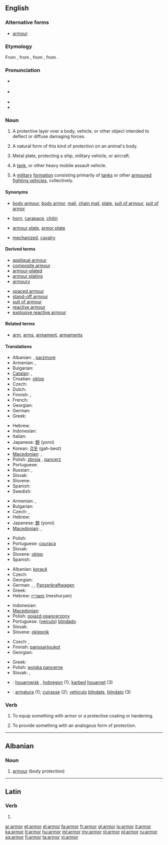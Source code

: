 ==English==

===Alternative forms===
* [[armour]] {{qualifier|British|Canadian}}

===Etymology===
From {{etyl|enm}} {{term|armour|armo(u)r/armure|lang=enm}}, from {{etyl|xno}} {{term|armure|armour(e)/armure|lang=xno}}, from {{etyl|fro}} {{term|armure|armëure|lang=fro}}, from {{etyl|la}} {{term|armatura|armātūra|lang=la}}.

===Pronunciation===
* {{a|UK}} {{IPA|/ˈɑː(ɹ)mə(ɹ)/}}
* {{a|US}} {{IPA|/ˈɑːɹmɚ/}}
* {{audio|en-us-armor.ogg|Audio (US)}}
* {{rhymes|ɑː(r)mə(r)}}

===Noun===
{{wikipedia|armour|armor}}
{{en-noun|s|-}} {{chiefly|US}}

# {{uncountable}} A protective layer over a body, vehicle, or other object intended to deflect or diffuse damaging forces.
# {{uncountable}} A natural form of this kind of protection on an animal's body.
# {{uncountable}} Metal plate, protecting a ship, military vehicle, or aircraft.
# {{countable}} A [[tank]], or other heavy mobile assault vehicle.
# {{military|uncountable}} A [[military]] [[formation]] consisting primarily of [[tanks]] or other [[armoured fighting vehicles]],  collectively.

====Synonyms====
* {{sense|body armour}} [[body armour]], [[body armor]], [[mail]], [[chain mail]], [[plate]], [[suit of armour]], [[suit of armor]]
* {{sense|animal}} [[horn]], [[carapace]], [[chitin]]
* {{sense|metal plate}} [[armour plate]], [[armor plate]]
* {{sense|military}} [[mechanized]], [[cavalry]]

====Derived terms====
{{rel-top|terms derived from armor (noun)}}
* [[appliqué armour]]
* [[composite armour]]
* [[armour-plated]]
* [[armour plating]]
* [[armoury]]
{{rel-mid}}
* [[spaced armour]]
* [[stand-off armour]]
* [[suit of armour]]
* [[reactive armour]]
* [[explosive reactive armour]]
{{rel-bottom}}

====Related terms====
* [[arm]], [[arms]], [[armament]], [[armaments]]

====Translations====
{{trans-top|protective layer over a body, vehicle, or other object intended to deflect or diffuse damaging forces}}
* Albanian: {{t+|sq|armor|xs=Albanian}}, [[parzmore]]
* Armenian: {{t|hy|զրահ|tr=zrah}},  {{t-|hy|պատյան|tr=patyan}}
* Bulgarian: {{t+|bg|броня}}
* [[Catalan]]: {{t|ca|arnès|m}}, {{t+|ca|armadura|f}}
* Croatian: [[oklop]] {{m}}
* Czech: {{t-|cs|brnění|n}}
* Dutch: {{t+|nl|pantser|f}}
* Finnish: {{t+|fi|haarniska}}, {{t-|fi|panssari}}
* French: {{t+|fr|armure|f}}
* Georgian: {{tø|ka|აბჯარი}}
* German: {{t+|de|Rüstung|f}}
* Greek: {{t+|el|πανοπλία|f|tr=panoplía}}
{{trans-mid}}
* Hebrew: {{t+|he|שריון|m|tr=shiryon}}
* Indonesian: {{t|id|zirah|xs=Indonesian}}
* Italian: {{t+|it|armatura|f}}
* Japanese: [[鎧]] (yoroi)
* Korean: [[갑옷]] (gah-beot)
* [[Macedonian]]: {{t-|mk|оклоп|m|tr=óklop}},  {{t|mk|панцир|m|tr=páncir}}
* Polish: [[zbroja]] {{f}}, [[pancerz]] {{m}}
* Portuguese: {{t+|pt|armadura|f}}
* Russian: {{t|ru|броня|f|tr=bronjá|sc=Cyrl}}, {{t|ru|латы|f|p|tr=láty|sc=Cyrl}}
* Slovak: {{t|sk|brnenie|n}}
* Slovene: {{t+|sl|oklep|m}}
* Spanish: {{t+|es|armadura|f}}
* Swedish: {{t|sv|rustning|c}}
{{trans-bottom}}
{{trans-top|natural form of this kind of protection on an animal's body}}
* Armenian: {{t|hy|զրահ|tr=zrah}},  {{t-|hy|պատյան|tr=patyan}}
* Bulgarian: {{t|bg|защитна обвивка}}
* Czech: {{t-|cs|krunýř|m}},  {{qualifier|colloquially}} {{t|cs|pancíř|m}}
* Hebrew: {{t+|he|שריון|m}}
* Japanese: [[鎧]] (yoroi)
* [[Macedonian]]: {{t-|mk|оклоп|m|tr=óklop}},  {{t|mk|школка|f|tr=škólka}}
{{trans-mid}}
* Polish: {{t+|pl|pancerz|m}}
* Portuguese: [[couraça]] {{f}}
* Slovak: {{t|sk|pancier|m}}
* Slovene: [[oklep]] {{m}}
* Spanish: {{t-|es|coraza|f}}
{{trans-bottom}}
{{trans-see|tank}}
{{trans-top|other heavy mobile assault vehicle}}
* Albanian: [[koracë]]
* Czech: {{t|cs|obrněné vozidlo|n}}
* Georgian: {{tø|ka|ჯავშან-ტექნიკა}}
* German: {{t-|de|Panzerung|f}}, {{t+|de|Panzer|m}}, [[Panzerkraftwagen]]
* Greek: {{t|el|τεθωρακισμένο|n|tr=teθorakisméno}}
* Hebrew: [[משוריין]] (meshuryan) {{m}}
{{trans-mid}}
* Indonesian: {{t|id|lapis baja|xs=Indonesian}}
* [[Macedonian]]: {{t-|mk|оклоп|m|tr=óklop}}
* Polish: [[pojazd opancerzony]] {{m}}
* Portuguese: ([[veículo]]) [[blindado]] {{m}}
* Slovak: {{t|sk|obrnené vozidlo|n}}
* Slovene: [[oklepnik]] {{m}}
{{trans-bottom}}
{{trans-top|military formation consisting primarily of tanks}}
* Czech: {{t|cs|obrněné vojsko|n}},  {{t|cs|obrněná vojska|p}}
* Finnish: [[panssarijoukot]] {{p}}
* Georgian: {{tø|ka|ჯავშან-ტექნიკა}}
{{trans-mid}}
* Greek: {{t|el|τεθωρακισμένα|n|p|tr=teθorakisména}}
* Polish: [[wojska pancerne]] {{p}}
* Slovak: {{t|sk|obrnené vojsko|n}},  {{t|sk|obrnené vojská|p}}
{{trans-bottom}}
{{checktrans}}
* {{ttbc|br}}: [[houarnwisk]] {{m}}, [[hobregon]] {{m}} (1), [[karbed]] [[houarnet]] (3)
* {{ttbc|ia}}: [[armatura]] (1); [[cuirasse]] (2); [[vehiculo]] [[blindate]], [[blindato]] (3)

===Verb===
{{en-verb}}

# {{transitive}} To equip something with armor or a protective coating or hardening.
# {{transitive}} To provide something with an analogous form of protection.

----

==Albanian==

===Noun===
{{infl|sq|noun}}

# [[armour]] (body protection)

{{tbot entry|Albanian|armour|2009|November|sq}}

----

==Latin==

===Verb===
{{la-verb-form|armor}}

# {{conjugation of|armo|armō|1|s|pres|pass|ind|lang=la}}

[[ar:armor]]
[[et:armor]]
[[el:armor]]
[[fa:armor]]
[[fr:armor]]
[[gl:armor]]
[[io:armor]]
[[it:armor]]
[[ka:armor]]
[[lt:armor]]
[[hu:armor]]
[[ml:armor]]
[[my:armor]]
[[nl:armor]]
[[pl:armor]]
[[ru:armor]]
[[sq:armor]]
[[fi:armor]]
[[ta:armor]]
[[vi:armor]]